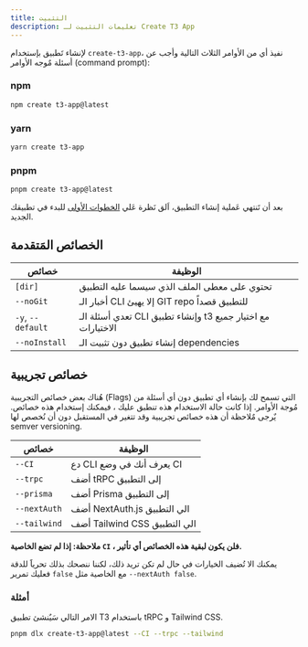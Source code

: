 ```yaml
---
title: التثبيت
description: تعليمات التثبيت لـ Create T3 App
---
```


لإنشاء تَطبيق بإستخدام `create-t3-app`، نفيذ أي من الأوامر الثلاث التالية وأجب عن أسئلة مٌوجه الأوامر (command prompt):

### npm

```bash
npm create t3-app@latest
```

### yarn

```bash
yarn create t3-app
```

### pnpm

```bash
pnpm create t3-app@latest
```

بعد أن تَنتهي عَملية إنشاء التطبيق، اَلق نَظرة عَلي [الخطوات الأولى](/ar/usage/first-steps) للبدء في تطبيقك الجديد.

## الخصائص المَتقدمة

| خصائص             | الوظيفة                                                      |
| ----------------- | ------------------------------------------------------------ |
| `[dir]`           | تحتوي على معطى الملف الذي سيسما عليه التطبيق                 |
| `--noGit`         | أخبار الـ CLI إلا يهيئ GIT repo للتطبيق قصداً                |
| `-y`, `--default` | تعدي أسئلة الـ CLI وإنشاء تطبيق t3 مع اختيار جميع الاختيارات |
| `--noInstall`     | إنشاء تطبيق دون تثبيت الـ dependencies                       |

## خصائص تجريبية

هُناك بعض خصائص التجريبية (Flags) التي تسمح لك بإنشاء أي تطبيق دون أي أسئلة من مُوجة الأوامر. إذا كانت حالة الاستخدام هذه تنطبق عليك ، فيمكنك إستخدام هذه خصائص. يٌرجى مٌلاحظة أن هذه خصائص تجريبية وقد تتغير في المستقبل دون أن نُخصص لها semver versioning.

| خصائص        | الوظيفة                      |
| ------------ | ---------------------------- |
| `--CI`       | دع CLI يعرف أنك في وضع CI    |
| `--trpc`     | أضف tRPC إلى التطبيق         |
| `--prisma`   | أضف Prisma إلى التطبيق       |
| `--nextAuth` | أضف NextAuth.js الي التطبيق  |
| `--tailwind` | أضف Tailwind CSS الي التطبيق |

**ملاحظة: إذا لم تضع الخاصية `CI` ، فلن يكون لبقية هذه الخصائص أي تأثير.**

يمكنك الا تُضيف الخيارات في حال لم تكن تريد ذلك، لكننا ننصحك بذلك تحرياََ للدقة فعليك تمرير `false` مع الخاصية مثل `--nextAuth false`.

### أمثلة

الامر التالي سَيٌنشئ تطبيق T3 باستخدام tRPC و Tailwind CSS.

```bash
pnpm dlx create-t3-app@latest --CI --trpc --tailwind
```
